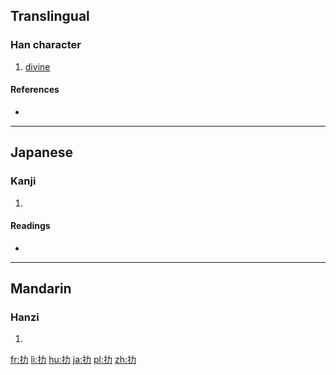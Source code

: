 ==Translingual==

===Han character===
{{Han char|rn=64|rad=手|as=02|sn=5|four=5402<sub>7</sub>|canj=手大尸 (QKS)}}

# [[divine]]

====References====
* {{Han ref|kx=0417.090|dkj=11778|dj=0763.100|hdz=31827.100|uh=6250|ud=25168|bh=C97D|bd=51581}}

----

==Japanese==

===Kanji===
{{ja-kanji|grade=|rs=手02}}

# {{defn|lang=ja|sort=手02}}

====Readings====
* {{ja-readings|on=[[ろく]] (roku), [[りょく]] (ryoku), [[りき]] (riki)|kun=}}

----

==Mandarin==

===Hanzi===
{{cmn-hanzi|pin=[[lè]] ([[le4]])|wg=le<sup>4</sup>}}

# {{defn|lang=cmn|sort=手02}}

[[fr:扐]]
[[li:扐]]
[[hu:扐]]
[[ja:扐]]
[[pl:扐]]
[[zh:扐]]